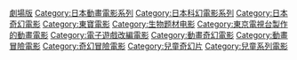 [[Category:寶可夢系列|劇場版]]
[[Category:日本動畫電影系列|Category:日本動畫電影系列]]
[[Category:日本科幻電影系列|Category:日本科幻電影系列]]
[[Category:日本奇幻電影|Category:日本奇幻電影]]
[[Category:東寶電影|Category:東寶電影]]
[[Category:生物题材电影|Category:生物题材电影]]
[[Category:東京電視台製作的動畫電影|Category:東京電視台製作的動畫電影]]
[[Category:電子遊戲改編電影|Category:電子遊戲改編電影]]
[[Category:動畫奇幻電影|Category:動畫奇幻電影]]
[[Category:動畫冒險電影|Category:動畫冒險電影]]
[[Category:奇幻冒險電影|Category:奇幻冒險電影]]
[[Category:兒童奇幻片|Category:兒童奇幻片]]
[[Category:兒童系列電影|Category:兒童系列電影]]